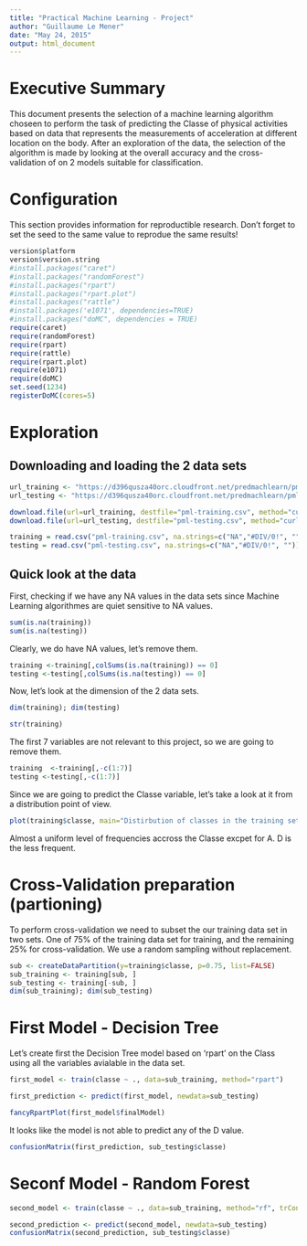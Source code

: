 ```yaml
---
title: "Practical Machine Learning - Project"
author: "Guillaume Le Mener"
date: "May 24, 2015"
output: html_document
---
```


# Executive Summary
This document presents the selection of a machine learning algorithm choseen to perform the task of predicting the Classe of physical activities based on data that represents the measurements of acceleration at different location on the body. After an exploration of the data, the selection of the algorithm is made by looking at the overall accuracy and the cross-validation of on 2 models suitable for classification.

# Configuration
This section provides information for reproductible research. Don't forget to set the seed to the same value to reprodue the same results!

```r
version$platform
version$version.string
#install.packages("caret")
#install.packages("randomForest")
#install.packages("rpart")
#install.packages("rpart.plot")
#install.packages("rattle")
#install.packages('e1071', dependencies=TRUE)
#install.packages("doMC", dependencies = TRUE)
require(caret)
require(randomForest)
require(rpart)
require(rattle)
require(rpart.plot)
require(e1071)
require(doMC)
set.seed(1234)
registerDoMC(cores=5)
```

# Exploration

## Downloading and loading the 2 data sets

```r
url_training <- "https://d396qusza40orc.cloudfront.net/predmachlearn/pml-training.csv"
url_testing <- "https://d396qusza40orc.cloudfront.net/predmachlearn/pml-testing.csv"

download.file(url=url_training, destfile="pml-training.csv", method="curl")
download.file(url=url_testing, destfile="pml-testing.csv", method="curl")

training = read.csv("pml-training.csv", na.strings=c("NA","#DIV/0!", ""))
testing = read.csv("pml-testing.csv", na.strings=c("NA","#DIV/0!", ""))

```


## Quick look at the data
First, checking if we have any NA values in the data sets since Machine Learning algorithmes are quiet sensitive to NA values.


```r
sum(is.na(training))
sum(is.na(testing))
```

Clearly, we do have NA values, let's remove them.

```r

training <-training[,colSums(is.na(training)) == 0]
testing <-testing[,colSums(is.na(testing)) == 0]

```

Now, let's look at the dimension of the 2 data sets.
```r
dim(training); dim(testing)
```


```r
str(training)
```

The first 7 variables are not relevant to this project, so we are going to remove them.

```r
training  <-training[,-c(1:7)]
testing <-testing[,-c(1:7)]
```

Since we are going to predict the Classe variable, let's take a look at it from a distribution point of view.

```r
plot(training$classe, main="Distirbution of classes in the training set", xlab="Classe", ylab="Frequency", col="red")
```

Almost a uniform level of frequencies accross the Classe excpet for A. D is the less frequent.

# Cross-Validation preparation (partioning)

To perform cross-validation we need to subset the our training data set in two sets. One of 75% of the training data set for training, and the remaining 25% for cross-validation. We use a random sampling without replacement.

```r
sub <- createDataPartition(y=training$classe, p=0.75, list=FALSE)
sub_training <- training[sub, ]
sub_testing <- training[-sub, ]
dim(sub_training); dim(sub_testing)
```

# First Model - Decision Tree

Let's create first the Decision Tree model based on 'rpart' on the Class using all the variables avialable in the data set.

```r
first_model <- train(classe ~ ., data=sub_training, method="rpart")
```


``` r
first_prediction <- predict(first_model, newdata=sub_testing)
```

``` r
fancyRpartPlot(first_model$finalModel)
```

It looks like the model is not able to predict any of the D value.


``` r
confusionMatrix(first_prediction, sub_testing$classe)
```

# Seconf Model - Random Forest

``` r
second_model <- train(classe ~ ., data=sub_training, method="rf", trControl=trainControl(method="cv"),number=3)
```

```r
second_prediction <- predict(second_model, newdata=sub_testing)
confusionMatrix(second_prediction, sub_testing$classe)
```